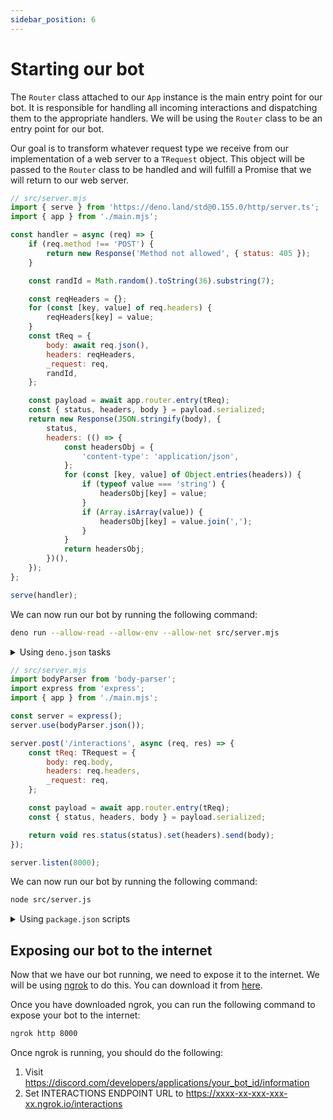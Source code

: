 ```yaml
---
sidebar_position: 6
---
```



# Starting our bot

The `Router` class attached to our `App` instance is the main entry point for our bot. It is responsible for handling all incoming interactions and dispatching them to the appropriate handlers. We will be using the `Router` class to be an entry point for our bot.

Our goal is to transform whatever request type we receive from our implementation of a web server to a `TRequest` object. This object will be passed to the `Router` class to be handled and will fulfill a Promise that we will return to our web server.

<Tabs>

<TabItem value="Deno" label="Deno">

```js
// src/server.mjs
import { serve } from 'https://deno.land/std@0.155.0/http/server.ts';
import { app } from './main.mjs';

const handler = async (req) => {
	if (req.method !== 'POST') {
		return new Response('Method not allowed', { status: 405 });
	}

	const randId = Math.random().toString(36).substring(7);

	const reqHeaders = {};
	for (const [key, value] of req.headers) {
		reqHeaders[key] = value;
	}
	const tReq = {
		body: await req.json(),
		headers: reqHeaders,
		_request: req,
		randId,
	};

	const payload = await app.router.entry(tReq);
	const { status, headers, body } = payload.serialized;
	return new Response(JSON.stringify(body), {
		status,
		headers: (() => {
			const headersObj = {
				'content-type': 'application/json',
			};
			for (const [key, value] of Object.entries(headers)) {
				if (typeof value === 'string') {
					headersObj[key] = value;
				}
				if (Array.isArray(value)) {
					headersObj[key] = value.join(',');
				}
			}
			return headersObj;
		})(),
	});
};

serve(handler);
```

We can now run our bot by running the following command:

```bash
deno run --allow-read --allow-env --allow-net src/server.mjs
```

<details>
  <summary> Using <code>deno.json</code> tasks </summary>

```json {4-7}
{
	{
	"importMap": "import_map.json",
	"tasks": {
		"start": "deno run --allow-read --allow-env --allow-net src/server.mjs",
		"deploy": "deno run --allow-read --allow-env src/deploy.mjs"
		}
	}
}
```

You can now run your bot by running the following command:

```bash
deno task start
```

Or to deploy commands:

```bash
deno task deploy
```

</details>

</TabItem>

<TabItem value="Node" label="Node">

```js
// src/server.mjs
import bodyParser from 'body-parser';
import express from 'express';
import { app } from './main.mjs';

const server = express();
server.use(bodyParser.json());

server.post('/interactions', async (req, res) => {
	const tReq: TRequest = {
		body: req.body,
		headers: req.headers,
		_request: req,
	};

	const payload = await app.router.entry(tReq);
	const { status, headers, body } = payload.serialized;

	return void res.status(status).set(headers).send(body);
});

server.listen(8000);
```

We can now run our bot by running the following command:

```bash
node src/server.js
```

<details>
  <summary> Using <code>package.json</code> scripts </summary>

```json {3-6}
{
	...
	"scripts": {
		"start": "node src/server.mjs",
		"deploy": "node src/deploy.mjs"
	}
	...
}
```

You can now run your bot by running the following command:

```bash
npm run start
```

Or to deploy commands:

```bash
npm run deploy
```

</details>

</TabItem>

</Tabs>

## Exposing our bot to the internet

Now that we have our bot running, we need to expose it to the internet. We will be using [ngrok](https://ngrok.com/) to do this. You can download it from [here](https://ngrok.com/download).

Once you have downloaded ngrok, you can run the following command to expose your bot to the internet:

```bash
ngrok http 8000
```

Once ngrok is running, you should do the following:

1. Visit https://discord.com/developers/applications/your_bot_id/information
2. Set INTERACTIONS ENDPOINT URL to https://xxxx-xx-xxx-xxx-xx.ngrok.io/interactions
